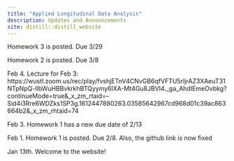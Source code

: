 ```yaml
---
title: "Applied Longitudinal Data Analysis"
description: Updates and Announcements
site: distill::distill_website
---
```



Homework 3 is posted. Due 3/29


Homework 2 is posted. Due 3/8  



Feb 4. Lecture for Feb 3: https://wustl.zoom.us/rec/play/fvshjETnV4CNvGB6qfVFTU5rIjrAZ3XAeuT31NTpNpQ-lIbWuHBBvkrkhBTQyymy6lXA-Mt4Gu8JBVI4._ga_AhdIEmeOvbkg?continueMode=true&_x_zm_rtaid=--Sid4i3Rre6WDZks1SP3g.1612447880263.03585642967cd968d01c39ac863664b2&_x_zm_rhtaid=74


Feb 3. Homework 1 has a new due date of 2/13

Feb 1. Homework 1 is posted. Due 2/8. Also, the github link is now fixed

Jan 13th. Welcome to the website! 
